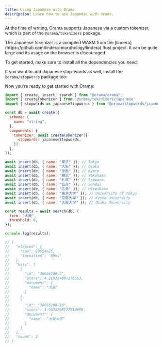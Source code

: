 ```yaml
---
title: Using Japanese with Orama
description: Learn how to use Japanese with Orama.
---
```


At the time of writing, Orama supports Japanese via a custom tokenizer, which is part of the `@orama/tokenizers` package.

<Aside type="caution">
The Japanese tokenizer is a compiled WASM from the [lindera](https://github.com/lindera-morphology/lindera) Rust project.
It can be quite large and its usage on the browser is discouraged.
</Aside>

To get started, make sure to install all the dependencies you need:

<Install pkg="@orama/orama @orama/tokenizers" />

If you want to add Japanese stop-words as well, install the `@orama/stopwords` package too:

<Install pkg="@orama/stopwords" />

Now you're ready to get started with Orama:

```js
import { create, insert, search } from "@orama/orama";
import { createTokenizer } from '@orama/tokenizers/japanese'
import { stopwords as japaneseStopwords } from "@orama/stopwords/japanese";

const db = await create({
  schema: {
    name: "string",
  },
  components: {
    tokenizer: await createTokenizer({
      stopWords: japaneseStopwords,
    }),
  },
});

await insert(db, { name: "東京" }); // Tokyo
await insert(db, { name: "大阪" }); // Osaka
await insert(db, { name: "京都" }); // Kyoto
await insert(db, { name: "横浜" }); // Yokohama
await insert(db, { name: "札幌" }); // Sapporo
await insert(db, { name: "仙台" }); // Sendai
await insert(db, { name: "広島" }); // Hiroshima
await insert(db, { name: "東京大学" }); // University of Tokyo
await insert(db, { name: "京都大学" }); // Kyoto University
await insert(db, { name: "大阪大学" }); // Osaka University

const results = await search(db, {
  term: "大阪",
  threshold: 0,
});

console.log(results);

// {
//   "elapsed": {
//     "raw": 89554625,
//     "formatted": "89ms"
//   },
//   "hits": [
//     {
//       "id": "36666208-3",
//       "score": 4.210224897276653,
//       "document": {
//         "name": "大阪"
//       }
//     },
//     {
//       "id": "36666208-10",
//       "score": 1.9335268122510698,
//       "document": {
//         "name": "大阪大学"
//       }
//     }
//   ],
//   "count": 2
// }
```
